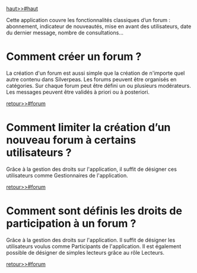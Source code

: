 [[haut>>#haut]]

Cette application couvre les fonctionnalités classiques d’un forum : abonnement, indicateur de nouveautés, mise en avant des utilisateurs, date du dernier message, nombre de consultations...
        
= Comment créer un forum ? =

La création d'un forum est aussi simple que la création de n'importe quel autre contenu dans Silverpeas.
Les forums peuvent être organisés en catégories. 
Sur chaque forum peut être défini un ou plusieurs modérateurs. Les messages peuvent être validés à priori ou à posteriori.

[[retour>>#forum]]

= Comment limiter la création d’un nouveau forum à certains utilisateurs ? =

Grâce à la gestion des droits sur l'application, il suffit de désigner ces utilisateurs comme Gestionnaires de l'application.

[[retour>>#forum]]

= Comment sont définis les droits de participation à un forum ? =

Grâce à la gestion des droits sur l'application. 
Il suffit de désigner les utilisateurs voulus comme Participants de l'application. Il est également possible de désigner de simples lecteurs grâce au rôle Lecteurs.

[[retour>>#forum]]


